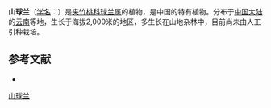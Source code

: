 {{Speciesbox
| name = 山球兰
| status = 
| status_system = 
| image =
| genus = Hoya
| species = silvatica
| authority = Tsiang et P. T. Li in Acta Phytotax.
}}

'''山球兰'''（[[学名|学名]]：{{lang|la|''Hoya silvatica''}}）是[[夹竹桃科|夹竹桃科]][[球兰属|球兰属]]的植物，是中国的特有植物。分布于[[中国大陆|中国大陆]]的[[云南|云南]]等地，生长于海拔2,000米的地区，多生长在山地杂林中，目前尚未由人工引种栽培。

== 参考文献 ==
<div class="references-small">
* {{cite web| url =http://www.bioinfo.cn/db05/KmzwSpecies.php?action=view&id=1636| title =山球兰| work =《中国高等植物数据库全库》| publisher =中国科学院微生物研究所| author =昆明植物研究所| accessdate =2009-02-22| deadurl =yes| archiveurl =https://web.archive.org/web/20160305070241/http://www.bioinfo.cn/db05/KmzwSpecies.php?action=view&id=1636| archivedate =2016-03-05}}
</div>
{{Taxonbar|from=Q11046354}}

[[Category:球兰属|山球兰]]


{{植物小作品}}